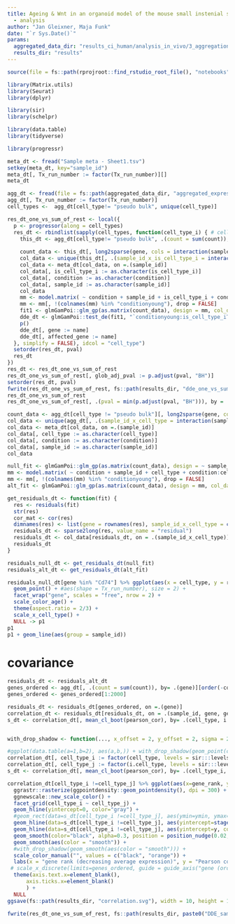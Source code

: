 ```yaml
---
title: Ageing & Wnt in an organoid model of the mouse small instenial stem cell niche
  - analysis
author: "Jan Gleixner, Maja Funk"
date: "`r Sys.Date()`"
params:
  aggregated_data_dir: "results_ci_human/analysis_in_vivo/3_aggregation"
  results_dir: "results"
---
```


```r
source(file = fs::path(rprojroot::find_rstudio_root_file(), "notebooks", "setup_chunk.R")) # for RStudio
```


``` r
library(Matrix.utils)
library(Seurat)
library(dplyr)

library(sir)
library(schelpr)

library(data.table)
library(tidyverse)

library(progressr)
```

```r
meta_dt <- fread("Sample meta - Sheet1.tsv")
setkey(meta_dt, key="sample_id")
meta_dt[, Tx_run_number := factor(Tx_run_number)][]
meta_dt
```

```r
agg_dt <- fread(file = fs::path(aggregated_data_dir, "aggregated_expression.tsv"), sep = "\t")
agg_dt[, Tx_run_number := factor(Tx_run_number)]
cell_types <-  agg_dt[cell_type!= "pseudo bulk", unique(cell_type)]
```

```r
res_dt_one_vs_sum_of_rest <- local({
  p <- progressor(along = cell_types)
  res_dt <- rbindlist(sapply(cell_types, function(cell_type_i) { # cell_type_i <- cell_types[1]
    this_dt <- agg_dt[cell_type!= "pseudo bulk", .(count = sum(count)), by = .(gene, sample_id, is_cell_type_i = cell_type==cell_type_i)]
    
    count_data <- this_dt[, long2sparse(gene, cols = interaction(sample_id, is_cell_type_i), values = count, dimname_cols = NULL, dimname_rows = NULL)]
    col_data <- unique(this_dt[, .(sample_id_x_is_cell_type_i = interaction(sample_id, is_cell_type_i), sample_id, is_cell_type_i)])[colnames(count_data), on = .(sample_id_x_is_cell_type_i)]
    col_data <- meta_dt[col_data, on =.(sample_id)]
    col_data[, is_cell_type_i := as.character(is_cell_type_i)]
    col_data[, condition := as.character(condition)]
    col_data[, sample_id := as.character(sample_id)]
    col_data
    mm <- model.matrix( ~ condition + sample_id + is_cell_type_i + condition:is_cell_type_i, col_data)
    mm <- mm[, !(colnames(mm) %in% "conditionyoung"), drop = FALSE]
    fit1 <- glmGamPoi::glm_gp(as.matrix(count_data), design = mm, col_data = col_data)
    dde_dt <- glmGamPoi::test_de(fit1, "`conditionyoung:is_cell_type_iTRUE`") %>% data.table()
    p()
    dde_dt[, gene := name]
    dde_dt[, affected_gene := name]
  }, simplify = FALSE), idcol = "cell_type")
  setorder(res_dt, pval)
  res_dt
})
res_dt <- res_dt_one_vs_sum_of_rest
res_dt_one_vs_sum_of_rest[, glob_adj_pval := p.adjust(pval, "BH")]
setorder(res_dt, pval)
fwrite(res_dt_one_vs_sum_of_rest, fs::path(results_dir, "dde_one_vs_sum_of_rest_dt.tsv"), sep = "\t")
res_dt_one_vs_sum_of_rest
res_dt_one_vs_sum_of_rest[, .(pval = min(p.adjust(pval, "BH"))), by = .(affected_gene)][, adj_pval := p.adjust(pval)][order(pval)]
```

```r
count_data <- agg_dt[cell_type != "pseudo bulk"][, long2sparse(gene, cols = interaction(sample_id, cell_type), values = count, dimname_cols = NULL, dimname_rows = NULL)]
col_data <- unique(agg_dt[, .(sample_id_x_cell_type = interaction(sample_id, cell_type), sample_id, cell_type)])[colnames(count_data), on = .(sample_id_x_cell_type)]
col_data <- meta_dt[col_data, on =.(sample_id)]
col_data[, cell_type := as.character(cell_type)]
col_data[, condition := as.character(condition)]
col_data[, sample_id := as.character(sample_id)]
col_data

null_fit <- glmGamPoi::glm_gp(as.matrix(count_data), design = ~ sample_id + cell_type, col_data = col_data)
mm <- model.matrix( ~ condition + sample_id + cell_type + condition:cell_type, col_data)
mm <- mm[, !(colnames(mm) %in% "conditionyoung"), drop = FALSE]
alt_fit <- glmGamPoi::glm_gp(as.matrix(count_data), design = mm, col_data = col_data)
```


```r
get_residuals_dt <- function(fit) {
  res <- residuals(fit)
  str(res)
  cor_mat <- cor(res)
  dimnames(res) <- list(gene = rownames(res), sample_id_x_cell_type = colnames(res))
  residuals_dt <- sparse2long(res, value_name = "residual")
  residuals_dt <- col_data[residuals_dt, on = .(sample_id_x_cell_type)]
  residuals_dt
}

residuals_null_dt <- get_residuals_dt(null_fit)
residuals_alt_dt <- get_residuals_dt(alt_fit)

residuals_null_dt[gene %in% "Cd74"] %>% ggplot(aes(x = cell_type, y = residual, color = condition, shape= Tx_run_number)) +
  geom_point() + #aes(shape = Tx_run_number), size = 2) +
  facet_wrap("gene", scales = "free", nrow = 2) +
  scale_color_age() +
  theme(aspect.ratio = 2/3) +
  scale_x_cell_type() +
  NULL -> p1
p1
p1 + geom_line(aes(group = sample_id))
```



# covariance

```r
residuals_dt <- residuals_alt_dt
genes_ordered <- agg_dt[, .(count = sum(count)), by= .(gene)][order(-count), ][, gene_rank := .I]
genes_ordered <- genes_ordered[1:2000]

residuals_dt <- residuals_dt[genes_ordered, on =.(gene)]
correlation_dt <- residuals_dt[residuals_dt, on = .(sample_id, gene, gene_rank), allow.cartesian = TRUE][, .(pearson_cor = cor(residual, i.residual)), by=.(cell_type, i.cell_type, gene, gene_rank)]
s_dt <- correlation_dt[, mean_cl_boot(pearson_cor), by= .(cell_type, i.cell_type)]


with_drop_shadow <- function(..., x_offset = 2, y_offset = 2, sigma = 2) ggfx::with_shadow(..., x_offset=x_offset, y_offset=y_offset, sigma=sigma)

#ggplot(data.table(a=1,b=2), aes(a,b,)) + with_drop_shadow(geom_point(color="red")) + ggfx::with_outer_glow(geom_point(data=data.table(a=2,b=2), color ="green"), colour="white")
correlation_dt[, cell_type_i := factor(cell_type, levels = sir:::levels_of_cell_type, labels =sir:::labels_of_cell_type)]
correlation_dt[, cell_type_j := factor(i.cell_type, levels = sir:::levels_of_cell_type, labels =sir:::labels_of_cell_type)]
s_dt <- correlation_dt[, mean_cl_boot(pearson_cor), by= .(cell_type_i, cell_type_j)]

correlation_dt[cell_type_i !=cell_type_j] %>% ggplot(aes(x=gene_rank, y=pearson_cor)) +
  ggrastr::rasterize(ggpointdensity::geom_pointdensity(), dpi = 300) +
  ggnewscale::new_scale_color() +
  facet_grid(cell_type_i ~ cell_type_j) +
  geom_hline(yintercept=0, color="gray") +
  #geom_rect(data=s_dt[cell_type_i !=cell_type_j], aes(ymin=ymin, ymax=ymax, xmin=-Inf,xmax=Inf), inherit.aes = FALSE, fill="red", alpha=0.3) +
  geom_hline(data=s_dt[cell_type_i !=cell_type_j], aes(yintercept=stage(y, after_scale = yintercept - 0.02)), linetype="dashed", color = "black", alpha=0.3) +
  geom_hline(data=s_dt[cell_type_i !=cell_type_j], aes(yintercept=y, color = "average"), linetype="dashed") +
  geom_smooth(color="black", alpha=0.3, position = position_nudge(0.02,-0.02)) +
  geom_smooth(aes(color = "smooth")) +
  #with_drop_shadow(geom_smooth(aes(color = "smooth"))) +
  scale_color_manual("", values = c("black", "orange")) +
  labs(x = "gene rank (decreasing average expression)", y = "Pearson correlation of residuals") +
 # scale_x_discrete(limits=genes_ordered, guide = guide_axis("gene (ordered by mean expression (decreasingly)")) +
  theme(axis.text.x=element_blank(),
      axis.ticks.x=element_blank()
      ) +
  NULL
ggsave(fs::path(results_dir, "correlation.svg"), width = 10, height = 10, bg = 'transparent')

```

```r
fwrite(res_dt_one_vs_sum_of_rest, fs::path(results_dir, paste0("DDE_samples_as_replicates.tsv")), sep="\t")
```
